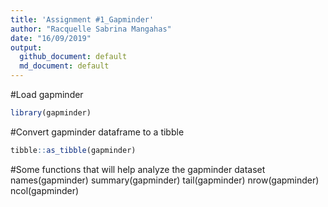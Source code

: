 ```yaml
---
title: 'Assignment #1_Gapminder'
author: "Racquelle Sabrina Mangahas"
date: "16/09/2019"
output:
  github_document: default
  md_document: default
---
```

#Load gapminder 
```r
library(gapminder)
```

#Convert gapminder dataframe to a tibble
```r
tibble::as_tibble(gapminder)
```

#Some functions that will help analyze the gapminder dataset
names(gapminder)
summary(gapminder)
tail(gapminder)
nrow(gapminder)
ncol(gapminder)
